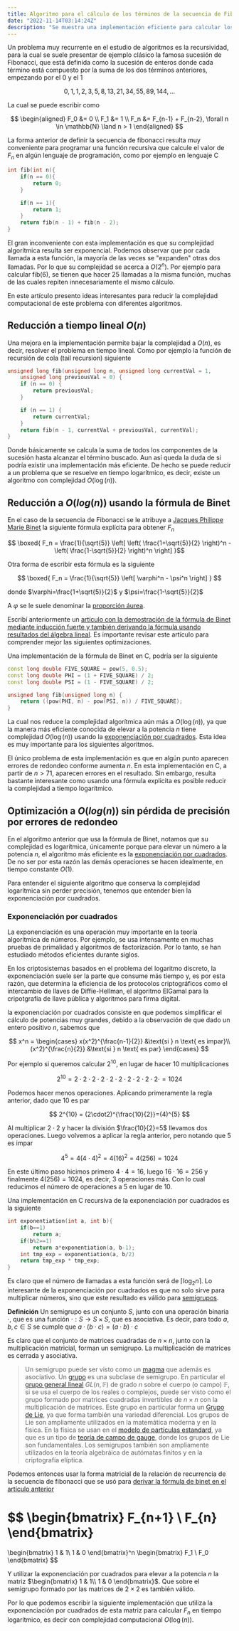 ```yaml
---
title: Algoritmo para el cálculo de los términos de la secuencia de Fibonacci con complejidad O(log(n))
date: "2022-11-14T03:14:24Z"
description: "Se muestra una implementación eficiente para calcular los términos de la secuencia de fibonacci en tiempo logarítmico O(log(n))"
---
```



Un problema muy recurrente en el estudio de algoritmos es la recursividad, para la cual se suele presentar de ejemplo clásico la
famosa sucesión de Fibonacci, que está definida como la sucesión de enteros donde cada término está compuesto por la suma de
los dos términos anteriores, empezando por el $0$ y el $1$

$$ 0, 1, 1, 2, 3, 5, 8, 13, 21, 34, 55, 89, 144, ... $$

La cual se puede escribir como

$$
\begin{aligned}
F_0 &= 0 \\
F_1 &= 1 \\
F_n &= F_{n-1} + F_{n-2}, \forall n \in \mathbb{N} \land n > 1
\end{aligned}
$$

La forma anterior de definir la secuencia de fibonacci resulta muy conveniente
para programar una función recursiva que calcule el valor de $F_n$ en algún lenguaje de programación,
como por ejemplo en lenguaje C

```cpp
int fib(int n){
    if(n == 0){
        return 0;
    }

    if(n == 1){
        return 1;
    }
    return fib(n - 1) + fib(n - 2);
}
```
El gran inconveniente con esta implementación es que su complejidad algorítmica resulta ser exponencial.
Podemos observar que por cada llamada a esta función, la mayoría de las veces se "expanden" otras
dos llamadas. Por lo que su complejidad se acerca a $O(2^n)$. Por ejemplo para calcular fib(6), se tienen
que hacer 25 llamadas a la misma función, muchas de las cuales repiten innecesariamente el mismo cálculo.

<Fib style="width:100%"/>

En este artículo presento ideas interesantes para reducir la complejidad computacional de este problema con diferentes
algoritmos.

## Reducción a tiempo lineal $O(n)$

Una mejora en la implementación permite bajar la complejidad a $O(n)$, es decir, resolver el problema
en tiempo lineal. Como por ejemplo la función de recursión de cola (tail recursion) siguiente

```cpp
unsigned long fib(unsigned long n, unsigned long currentVal = 1,
    unsigned long previousVal = 0) {
    if (n == 0) {
        return previousVal;
    }

    if (n == 1) {
        return currentVal;
    }
    return fib(n - 1, currentVal + previousVal, currentVal);
}
```
Donde básicamente se calcula la suma de todos los componentes de la sucesión hasta alcanzar el término buscado.
Aun así queda la duda de si podría existir una implementación más eficiente. De hecho se puede reducir a un problema
que se resuelve en tiempo logarítmico, es decir, existe un algoritmo con complejidad $O(\log(n))$.

## Reducción a $O(log(n))$ usando la fórmula de Binet

En el caso de la secuencia de Fibonacci se le atribuye a [Jacques Philippe Marie Binet](https://en.wikipedia.org/w/index.php?title=Jacques_philippe_Marie_Binet&oldid=1067689697)
la siguiente fórmula explícita para obtener $F_n$

$$ \boxed{ F_n = \frac{1}{\sqrt{5}} \left[ \left( \frac{1+\sqrt{5}}{2} \right)^n - \left( \frac{1-\sqrt{5}}{2} \right)^n \right] }$$

Otra forma de escribir esta fórmula es la siguiente

$$ \boxed{ F_n = \frac{1}{\sqrt{5}} \left[ \varphi^n - \psi^n \right] } $$

donde $\varphi=\frac{1+\sqrt{5}}{2}$ y $\psi=\frac{1-\sqrt{5}}{2}$

A $\varphi$ se le suele denominar la [proporción áurea](https://en.wikipedia.org/wiki/Golden_ratio).

Escribí anteriormente un [artículo con la demostración de la fórmula de Binet mediante inducción fuerte
y también derivando la fórmula usando resultados del álgebra lineal](binet-formula).
Es importante revisar este artículo para comprender mejor las siguientes optimizaciones.

Una implementación de la fórmula de Binet en C, podría ser la siguiente

```cpp
const long double FIVE_SQUARE = pow(5, 0.5);
const long double PHI = (1 + FIVE_SQUARE) / 2;
const long double PSI = (1 - FIVE_SQUARE) / 2;

unsigned long fib(unsigned long n) {
    return ((pow(PHI, n) - pow(PSI, n)) / FIVE_SQUARE);
}
```
La cual nos reduce la complejidad algorítmica aún más a $O(\log(n))$, ya que la manera más eficiente conocida de elevar
a la potencia $n$ tiene complejidad $O(\log(n))$ usando la [exponenciación por cuadrados](https://en.wikipedia.org/wiki/Exponentiation_by_squaring).
Esta idea es muy importante para los siguientes algoritmos.

El único problema de esta implementación es que en algún punto aparecen errores de redondeo conforme aumenta $n$.
En esta implementación en C, a partir de $n > 71$, aparecen errores en el resultado.
Sin embargo, resulta bastante interesante como usando una fórmula explicita es posible reducir la complejidad a tiempo
logarítmico.

## Optimización a $O(log(n))$ sin pérdida de precisión por errores de redondeo
En el algoritmo anterior que usa la fórmula de Binet, notamos que su complejidad es logarítmica, únicamente
porque para elevar un número a la potencia $n$, el algoritmo más eficiente es la [exponenciación por cuadrados](https://en.wikipedia.org/wiki/Exponentiation_by_squaring).
De no ser por esta razón las demás operaciones se hacen idealmente, en tiempo constante $O(1)$.

Para entender el siguiente algoritmo que conserva la complejidad logarítmica sin perder precisión, tenemos que
entender bien la exponenciación por cuadrados.

### Exponenciación por cuadrados

La exponenciación es una operación muy importante en la teoría algorítmica de números.
Por ejemplo, se usa intensamente en muchas pruebas de primalidad y algoritmos de factorización.
Por lo tanto, se han estudiado métodos eficientes durante siglos.

En los criptosistemas basados en el problema del logaritmo discreto, la exponenciación suele ser la parte que
consume más tiempo y, es por esta razón, que determina la eficiencia de los protocolos criptográficos
como el intercambio de llaves de Diffie-Hellman, el algoritmo ElGamal para la cripotgrafía de llave pública
y algoritmos para firma digital.

la exponenciación por cuadrados consiste en que podemos simplificar el cálculo de potencias muy grandes,
debido a la observación de que dado un entero positivo $n$, sabemos que

$$
x^n =
\begin{cases}
x(x^2)^{\frac{n-1}{2}} &\text{si } n \text{ es impar}\\
(x^2)^{\frac{n}{2}} &\text{si } n \text{ es par}
\end{cases}
$$

Por ejemplo si queremos calcular $2^{10}$, en lugar de hacer $10$ multiplicaciones

$$
2^{10}=2\cdot2\cdot2\cdot2\cdot2\cdot2\cdot2\cdot2\cdot2\cdot2\cdot=1024
$$

Podemos hacer menos operaciones. Aplicando primeramente la regla anterior, dado que $10$ es par

$$
2^{10} = (2\cdot2)^{\frac{10}{2}}=(4)^{5}
$$

Al multiplicar $2\cdot2$ y hacer la división $\frac{10}{2}=5$ llevamos dos operaciones.
Luego volvemos a aplicar la regla anterior, pero notando que $5$ es impar

$$
4^5 = 4(4\cdot4)^2 = 4(16)^2 = 4(256) = 1024
$$

En este último paso hicimos primero $4\cdot4=16$, luego $16\cdot16=256$ y finalmente $4(256)=1024$, es decir,
3 operaciones más. Con lo cual reducimos el número de operaciones a 5 en lugar de 10.

Una implementación en C recursiva de la exponenciación por cuadrados es la siguiente

```cpp
int exponentiation(int a, int b){
    if(b==1)
        return a;
    if(b%2==1)
        return a*exponentiation(a, b-1);
    int tmp_exp = exponentiation(a, b/2)
    return tmp_exp * tmp_exp;
}
```
Es claro que el número de llamadas a esta función será de $\lceil\log_{2}n\rceil$. Lo interesante de la exponenciación
por cuadrados es que no solo sirve para multiplicar números, sino que este resultado es válido para [semigrupos](https://en.wikipedia.org/wiki/Semigroup).

**Definición** Un semigrupo es un conjunto $S$, junto con una operación binaria $\cdot$, que es una función
$\cdot:S\rightarrow S \times S$, que es asociativa. Es decir, para todo $a,b,c \in S$ se cumple que $a\cdot(b \cdot c) = (a \cdot b) \cdot c$

Es claro que el conjunto de matrices cuadradas de $n \times n$, junto con la multiplicación matricial, forman un semigrupo.
La multiplicación de matrices es cerrada y asociativa.

> Un semigrupo puede ser visto como un [magma](https://en.wikipedia.org/wiki/Magma_(algebra)) que además es asociativo.
> Un [grupo](https://en.wikipedia.org/wiki/Group_(mathematics)) es una subclase de semigrupo. En particular el
> [grupo general lineal](https://en.wikipedia.org/wiki/General_linear_group) $GL(n,\mathbb{F})$ de grado $n$ sobre el
> cuerpo (o campo) $\mathbb{F}$, si se usa el cuerpo de los reales o complejos, puede ser visto como el grupo formado
> por matrices cuadradas invertibles de $n \times n$ con la multiplicación de matrices. Este grupo en particular
> forma un [Grupo de Lie](https://en.wikipedia.org/wiki/Lie_group), ya que forma también una variedad diferencial.
> Los grupos de Lie son ampliamente utilizados en la matemática moderna y en la física. En la física se usan en el [modelo de partículas estandard](https://en.wikipedia.org/wiki/Standard_Model),
> ya que es un tipo de [teoría de campo de gauge](https://en.wikipedia.org/wiki/Gauge_theory), donde los grupos de Lie son fundamentales.
> Los semigrupos también son ampliamente utilizados en la teoría algebráica de autómatas finitos y en la criptografía elíptica.

Podemos entonces usar la forma matricial de la relación de recurrencia de la secuencia de fibonacci que se usó para
[derivar la fórmula de binet en el artículo anterior](binet-formula)

$$
\begin{bmatrix}
F_{n+1} \\
F_{n}
\end{bmatrix}
=
\begin{bmatrix}
1 & 1\\
1 & 0
\end{bmatrix}^n
\begin{bmatrix}
F_1 \\
F_0
\end{bmatrix}
$$

Y utilizar la exponenciación por cuadrados para elevar a la potencia $n$ la matriz
$\begin{bmatrix}
1 & 1\\
1 & 0
\end{bmatrix}$. Que sobre el semigrupo formado por las matrices de $2 \times 2$ es también válido.

Por lo que podemos escribir la siguiente implementación que utiliza la exponenciación por cuadrados de esta matriz
para calcular $F_n$ en tiempo logarítmico, es decir con complejidad computacional $O(\log(n))$.

